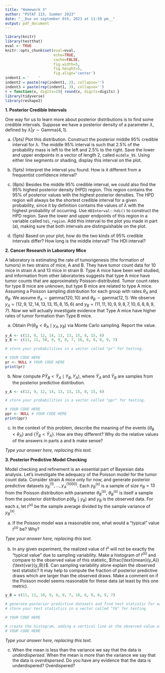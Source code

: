 ```yaml
---
title: "Homework 3"
author: "PSTAT 115, Summer 2023"
date: "__Due on september 6th, 2023 at 11:59 pm__"
output: pdf_document
---
```


```r
library(knitr)
library(testthat)
eval <- TRUE
knitr::opts_chunk$set(eval=eval,
                      echo=TRUE, 
                      cache=FALSE, 
                      fig.width=5, 
                      fig.height=5,
                      fig.align='center')
indent1 = '    '
indent2 = paste(rep(indent1, 2), collapse='')
indent3 = paste(rep(indent1, 3), collapse='')
r = function(x, digits=2){ round(x, digits=digits) }
library(tidyverse)
library(reshape2)
```


**1. Posterior Credible Intervals**  

One way for us to learn more about posterior distributions is to find some credible intervals. Suppose we have a posterior density of a parameter $\lambda$, defined by $\lambda|y \sim \text{Gamma}(4, 1)$.

a. (7pts) Plot this distribution. Construct the posterior middle 95% credible interval for $\lambda$. The middle 95% interval is such that 2.5% of the probability mass is left to the left and 2.5% to the right.  Save the lower and upper endpoints in a vector of length 2, called `middle_95`.  Using either line segments or shading, display this interval on the plot.

b. (5pts) Interpret the interval you found. How is it different from a frequentist confidence interval?

c. (8pts) Besides the middle 95% credible interval, we could also find the 95% highest posterior density (HPD) region. This region  contains the 95% of posterior values with the highest posterior densities. The HPD region will always be the shortest credible interval for a given probability, since it by definition contains the values of $\lambda$ with the highest probability of occurring.
Use `HDInterval::hdi()` to construct the HPD region. Save the lower and upper endpoints of this region in a variable called `hdi_region`. Add this interval to the plot you made in part (a), making sure that both intervals are distinguishable on the plot.

d. (5pts) Based on your plot, how do the two kinds of 95% credible intervals differ? How long is the middle interval? The HDI interval?




 
**2. Cancer Research in Laboratory Mice**

A laboratory is estimating the rate of tumorigenesis (the formation of tumors) in two strains of mice, A and B.  They have tumor count data for 10 mice in strain A and 13 mice in strain B.  Type A mice have been well studied, and information from other laboratories suggests that type A mice have tumor counts that are approximately Poisson-distributed. Tumor count rates for type B mice are unknown, but type B mice are related to type A mice. Assuming a Poisson sampling distribution for each group with rates $\theta_A$ and $\theta_B$. We assume $\theta_A \sim \text{gamma}(120, 10)$ and  $\theta_B\sim\text{gamma}(12, 1)$.  We observe $y_A = (12,9,12,14,13,13,15,8,15,6)$ and
$y_B = (11,11,10,9,9,8,7,10,6,8,8,9,7)$. Now we will actually investigate evidence that Type A mice have higher rates of tumor formation than Type B mice.  

a. Obtain $Pr(\theta_B < \theta_A \mid y_A, y_B)$ via Monte Carlo sampling. Report the value.

```r
y_A <- c(12, 9, 12, 14, 13, 13, 15, 8, 15, 6)
y_B <- c(11, 11, 10, 9, 9, 8, 7, 10, 6, 8, 8, 9, 7)

# store your probabilities in a vector called "pr" for testing.

# YOUR CODE HERE
pr <- NULL # YOUR CODE HERE
print(pr)

```

b. Now compute $P\tilde Y_B < \tilde Y_A \mid Y_B, Y_A)$, where $\tilde Y_A$ and $\tilde Y_B$ are samples from the posterior predictive distribution. 

```r
y_A <- c(12, 9, 12, 14, 13, 13, 15, 8, 15, 6)

# store your probabilities in a vector called "ppr" for testing.

# YOUR CODE HERE
ppr <- NULL # YOUR CODE HERE
print(ppr)
```

c.  In the context of this problem, describe the meaning of the events $\{\theta_B < \theta_A\}$ and $\{\tilde Y_B < \tilde Y_A\}$.  How are they different? Why do the relative values of the answers in parts a and b make sense?

_Type your answer here, replacing this text._

**3. Posterior Predictive Model Checking**

Model checking and refinement is an essential part of Bayesian data analysis. Let's investigate the adequacy of the Poisson model for the tumor count data. Consider strain A mice only for now, and generate posterior predictive datasets $y_B^{(1)}, ..., y_A^{(1000)}$. Each $y_B^{(s)}$ is a sample of size $n_B = 13$ from the Poisson distribution with parameter $\theta_B^{(s)}$, $\theta_B^{(s)}$ is itself a sample from the posterior distribution $p(\theta_B \mid y_B)$ and $y_B$ is the observed data.  For each $s$, let $t^{(s)}$ be the sample average divided by the sample variance of $y_B^{(s)}$.

a.  If the Poisson model was a reasonable one, what would a "typical" value $t^{(s)}$ be? Why?

_Type your answer here, replacing this text._

b.  In any given experiment, the realized value of $t^{s}$ will not be exactly the "typical value" due to sampling variability.  Make a histogram of $t^{(s)}$ and compare to the observed value of this statistic, $\frac{\text{mean}(y_A)}{\text{var}(y_B)}$. Can sampling variability alone explain the observed test statistic? It may help to compute the fraction of posterior predictive draws which are larger than the observed draws. Make a comment on if the Poisson model seems reasonable for these data (at least by this one metric).  

```r
y_B = c(11, 11, 10, 9, 9, 8, 7, 10, 6, 8, 8, 9, 7)

# generate posterior predictive datasets and find test statistic for each one
# store your test statistics in a vector called "tb" for testing

# YOUR CODE HERE
```



```r
# create the histogram, adding a vertical line at the observed value of the test statistic
# YOUR CODE HERE
```

_Type your answer here, replacing this text._

c. When the mean is less than the variance we say that the data is _underdispersed_.  When the mean is more than the variance we say that the data is _overdispersed_.  Do you have any evidence that the data is underdispered? Overdispered?
